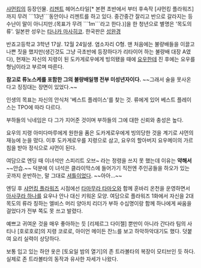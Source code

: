 [[샤먼킹]]의 등장인물. [[리젠트]] 헤어스타일[* 본편 초반에서 부터 후속작 [샤먼킹 플라워즈]까지 무려 ```13년```동안이나 리젠트를 하고 있다. 중간중간 잘리고 반으로 갈라지는 등 수난이 말이 아니지만.(목표가 무려 ```1m```라고 한다.)]을 한 청년으로 별명은 '목도의 류'. 일본판 성우는 [[타나카 마사히코]]. 한국판은 [[성완경]]

반죠고등학교 3학년 17살. 12월 24일생. 염소자리 O형.
맨 처음에는 불량배들을 이끌고 나쁜 짓을 했지만(생긴것도 그냥 극초반에 등장하다가 리타이어 하는 불량배 대장 A였다), 현재는 자신의 지령이 된 도카게로우에게 빙의됐을 때에 [[요우]]한테 진 후에는 요우를 형님이라고 부르며 따른다.

'''참고로 류노스케를 포함한 그의 불량배일행 전부 미성년자이다.''' ~~그래서 술을 못사온다고 징징대는 장면이 있었다.~~

인생의 목표는 자신의 안식처 '베스트 플레이스'를 찾는 것. 류에게 있어 베스트 플레이스는 TPO에 따라 다르다.

부하들의 닉네임은 다 그가 지어준 것이며 부하들의 그에 대한 신뢰와 충성은 높다. 

요우의 지령 아미다마루에게 원한을 품은 도카게로우에게 빙의당한 것을 계기로 샤먼의 재능에 눈을 떴다. 이후 도카게로우를 지령으로 삼고, 요우의 할아버지 요우메이의 가르침을 받아 정식으로 샤먼이 된다. 

여담으로 엔딩 때 이녀석만 스피리트 오브~ 라는 정령을 쓰지 못 했는데 이유는 '''약해서''' ~~안습.~~ 덕분에 이 녀석은 클라이막스에 들어가기 직전엔 주인공들을 하오가 있는 곳까지 운반하는, 말 그대로 [[셔틀]]이었다. ~~아아...~~

엔딩 후 [[샤먼킹 플라워즈]] 시점에선 [[타마무라 타마오]]와 함께 훈바리 온천을 운영하면서 [[아사쿠라 하나]]를 요우나 안나 대신 키워온 모양. 여담으로 플라워즈 1화에서 자신을 2대 목도의 류라 칭하는 엘비스 머리 양아치 리더가 부하 수십명이랑 함께 하나에게 싸움을 걸었다가 전부 쪽도 못 쓰고 발렸다.

예쁘고 귀여운 것을 매우 좋아하는 듯 [리제르그 다이젤] 뿐만이 아니라 간다라 팀의 사티나 [호로호로]의 지령 코로로, 아이언 메이든 잔느를 보고 하악하악대기도 했다. 덧붙여 요리 실력이 상당하다.

보통 입고 있는 하얀 옷은 [토요일 밤의 열기]의 존 트라볼타의 복장이 모티브인 듯 하다. 실제로 존 트라볼타의 동작과 유사한 자세가 나왔다.
